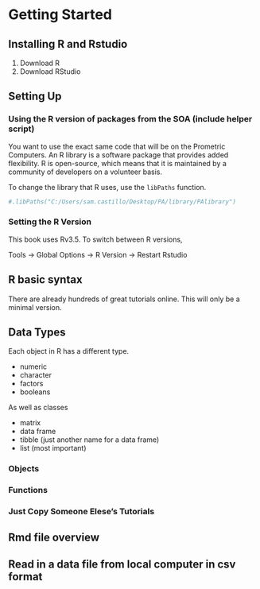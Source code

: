# Getting Started {#intro}

## Installing R and Rstudio

1. Download R
2. Download RStudio

## Setting Up 

### Using the R version of packages from the SOA (include helper script)

You want to use the exact same code that will be on the Prometric Computers.  An R library is a software package that provides added flexibility.  R is open-source, which means that it is maintained by a community of developers on a volunteer basis.  

To change the library that R uses, use the `libPaths` function.  

```r
#.libPaths("C:/Users/sam.castillo/Desktop/PA/library/PAlibrary")
```

### Setting the R Version

This book uses Rv3.5.  To switch between R versions, 

Tools -> Global Options -> R Version -> Restart Rstudio

## R basic syntax

There are already hundreds of great tutorials online.  This will only be a minimal version. 

## Data Types

Each object in R has a different type.  

- numeric 
- character 
- factors
- booleans

As well as classes

- matrix
- data frame
- tibble (just another name for a data frame)
- list (most important)

### Objects

### Functions 

### Just Copy Someone Elese's Tutorials

## Rmd file overview


## Read in a data file from local computer in csv format
